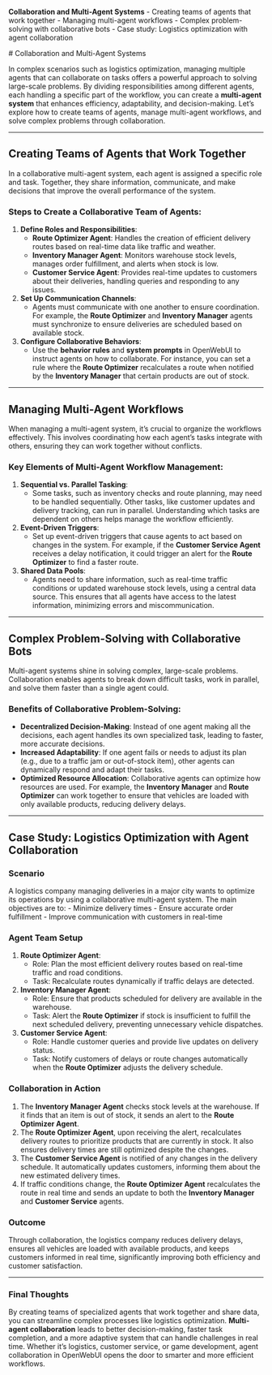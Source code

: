  **Collaboration and Multi-Agent Systems**
   - Creating teams of agents that work together
   - Managing multi-agent workflows
   - Complex problem-solving with collaborative bots
   - Case study: Logistics optimization with agent collaboration

   # Collaboration and Multi-Agent Systems

In complex scenarios such as logistics optimization, managing multiple agents that can collaborate on tasks offers a powerful approach to solving large-scale problems. By dividing responsibilities among different agents, each handling a specific part of the workflow, you can create a **multi-agent system** that enhances efficiency, adaptability, and decision-making. Let’s explore how to create teams of agents, manage multi-agent workflows, and solve complex problems through collaboration.

---

## Creating Teams of Agents that Work Together

In a collaborative multi-agent system, each agent is assigned a specific role and task. Together, they share information, communicate, and make decisions that improve the overall performance of the system.

### Steps to Create a Collaborative Team of Agents:

1. **Define Roles and Responsibilities**:
   - **Route Optimizer Agent**: Handles the creation of efficient delivery routes based on real-time data like traffic and weather.
   - **Inventory Manager Agent**: Monitors warehouse stock levels, manages order fulfillment, and alerts when stock is low.
   - **Customer Service Agent**: Provides real-time updates to customers about their deliveries, handling queries and responding to any issues.

2. **Set Up Communication Channels**:
   - Agents must communicate with one another to ensure coordination. For example, the **Route Optimizer** and **Inventory Manager** agents must synchronize to ensure deliveries are scheduled based on available stock.

3. **Configure Collaborative Behaviors**:
   - Use the **behavior rules** and **system prompts** in OpenWebUI to instruct agents on how to collaborate. For instance, you can set a rule where the **Route Optimizer** recalculates a route when notified by the **Inventory Manager** that certain products are out of stock.

---

## Managing Multi-Agent Workflows

When managing a multi-agent system, it’s crucial to organize the workflows effectively. This involves coordinating how each agent’s tasks integrate with others, ensuring they can work together without conflicts.

### Key Elements of Multi-Agent Workflow Management:

1. **Sequential vs. Parallel Tasking**:
   - Some tasks, such as inventory checks and route planning, may need to be handled sequentially. Other tasks, like customer updates and delivery tracking, can run in parallel. Understanding which tasks are dependent on others helps manage the workflow efficiently.

2. **Event-Driven Triggers**:
   - Set up event-driven triggers that cause agents to act based on changes in the system. For example, if the **Customer Service Agent** receives a delay notification, it could trigger an alert for the **Route Optimizer** to find a faster route.

3. **Shared Data Pools**:
   - Agents need to share information, such as real-time traffic conditions or updated warehouse stock levels, using a central data source. This ensures that all agents have access to the latest information, minimizing errors and miscommunication.

---

## Complex Problem-Solving with Collaborative Bots

Multi-agent systems shine in solving complex, large-scale problems. Collaboration enables agents to break down difficult tasks, work in parallel, and solve them faster than a single agent could.

### Benefits of Collaborative Problem-Solving:

- **Decentralized Decision-Making**: Instead of one agent making all the decisions, each agent handles its own specialized task, leading to faster, more accurate decisions.
- **Increased Adaptability**: If one agent fails or needs to adjust its plan (e.g., due to a traffic jam or out-of-stock item), other agents can dynamically respond and adapt their tasks.
- **Optimized Resource Allocation**: Collaborative agents can optimize how resources are used. For example, the **Inventory Manager** and **Route Optimizer** can work together to ensure that vehicles are loaded with only available products, reducing delivery delays.

---

## Case Study: Logistics Optimization with Agent Collaboration

### Scenario

A logistics company managing deliveries in a major city wants to optimize its operations by using a collaborative multi-agent system. The main objectives are to:
- Minimize delivery times
- Ensure accurate order fulfillment
- Improve communication with customers in real-time

### Agent Team Setup

1. **Route Optimizer Agent**:
   - Role: Plan the most efficient delivery routes based on real-time traffic and road conditions.
   - Task: Recalculate routes dynamically if traffic delays are detected.
  
2. **Inventory Manager Agent**:
   - Role: Ensure that products scheduled for delivery are available in the warehouse.
   - Task: Alert the **Route Optimizer** if stock is insufficient to fulfill the next scheduled delivery, preventing unnecessary vehicle dispatches.

3. **Customer Service Agent**:
   - Role: Handle customer queries and provide live updates on delivery status.
   - Task: Notify customers of delays or route changes automatically when the **Route Optimizer** adjusts the delivery schedule.

### Collaboration in Action

1. The **Inventory Manager Agent** checks stock levels at the warehouse. If it finds that an item is out of stock, it sends an alert to the **Route Optimizer Agent**.
2. The **Route Optimizer Agent**, upon receiving the alert, recalculates delivery routes to prioritize products that are currently in stock. It also ensures delivery times are still optimized despite the changes.
3. The **Customer Service Agent** is notified of any changes in the delivery schedule. It automatically updates customers, informing them about the new estimated delivery times.
4. If traffic conditions change, the **Route Optimizer Agent** recalculates the route in real time and sends an update to both the **Inventory Manager** and **Customer Service** agents.

### Outcome

Through collaboration, the logistics company reduces delivery delays, ensures all vehicles are loaded with available products, and keeps customers informed in real time, significantly improving both efficiency and customer satisfaction.

---

### Final Thoughts

By creating teams of specialized agents that work together and share data, you can streamline complex processes like logistics optimization. **Multi-agent collaboration** leads to better decision-making, faster task completion, and a more adaptive system that can handle challenges in real time. Whether it’s logistics, customer service, or game development, agent collaboration in OpenWebUI opens the door to smarter and more efficient workflows.
